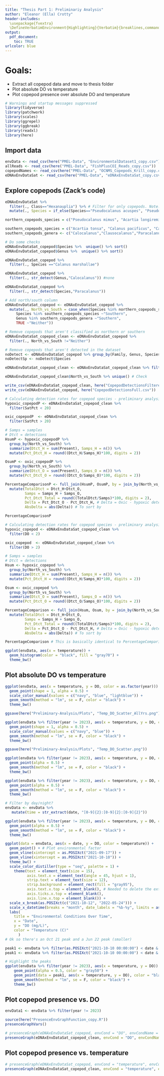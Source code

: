 ```yaml
---
title: "Thesis Part 1: Preliminariy Analysis"
author: "Eleanor (Ella) Crotty"
header-includes:
  \usepackage{fvextra}
  \DefineVerbatimEnvironment{Highlighting}{Verbatim}{breaklines,commandchars=\\\{\}}
output:
  pdf_document:
    toc: TRUE
urlcolor: blue
---
```


# Goals: 

- Extract all copepod data and move to thesis folder
- Plot absolute DO vs temperature
- Plot copepod presence over absolute DO and temperature

```r
# Warnings and startup messages suppressed
library(tidyverse)
library(patchwork)
library(scales)
library(ggrepel)
library(ggbreak)
library(readxl)
library(here)
```

## Import data
```r
envData <- read_csv(here("PMEL-Data", "EnvironmentalDataset1_copy.csv"))
allReads <- read_csv(here("PMEL-Data", "FishPlusCOI_Reads_copy.csv"))
copepodNames <- read_csv(here("PMEL-Data", "OCNMS_Copepods_Krill_copy.csv"))
eDNAxEnvDataSat <- read_csv(here("PMEL-Data", "eDNAxEnvDataSat_copy.csv"))
```


## Explore copepods (Zack's code)

```r
eDNAxEnvDataSat %>%
  filter(., Class=="Hexanauplia") %>% # Filter for only copepods. Note: JV is using an outdated classification here, but it's useful to us
  mutate(., Species = if_else(Species=="Pseudocalanus acuspes", "Pseudocalanus mimus", Species)) -> eDNAxEnvDataSat_copepod # P. mimus was misclassified as P. acuspes, but after doing a BLAST search we realised it was P. mimus

northern_copepods_species = c("Pseudocalanus mimus", "Acartia longiremis",  "Calanus marshallae") # yummy salmon food, cold water

southern_copepods_species = c("Acartia tonsa", "Calanus pacificus", "Calocalanus spp.", "Clausocalanus spp.", "Clausocalanus parapergens", "Clausocalanus pergens", "Corycaeus anglicus", "Ctenocalanus vanus", "Mesocalanus tenuicornis",  "Paracalanus spp.", "Paracalanus sp. C AC-2013") # warm water
southern_copepods_genera <- c("Calocalanus","Clausocalanus","Paracalanus")

# Do some checks
eDNAxEnvDataSat_copepod$Species %>%  unique() %>% sort()
eDNAxEnvDataSat_copepod$Genus %>%  unique() %>% sort() 

eDNAxEnvDataSat_copepod %>%
  filter(., Species =="Calanus marshallae")

eDNAxEnvDataSat_copepod %>%
  filter(., str_detect(Genus,"Calocalanus")) #none

eDNAxEnvDataSat_copepod %>%
  filter(., str_detect(Species,"Paracalanus"))

# Add north/south column
eDNAxEnvDataSat_copepod <- eDNAxEnvDataSat_copepod %>%
  mutate(., North_vs_South = case_when(Species %in% northern_copepods_species ~"Northern",
     Species %in% southern_copepods_species ~"Southern",
     Genus %in% southern_copepods_genera ~"Southern",
     TRUE ~"Neither")) 

# Remove copepods that aren't classified as northern or southern
eDNAxEnvDataSat_copepod_clean <- eDNAxEnvDataSat_copepod %>%
  filter(., North_vs_South !="Neither")

# Remove copepods that aren't detected in the dataset 
noDetect <- eDNAxEnvDataSat_copepod %>% group_by(Family, Genus, Species) %>% summarize(n = sum(Present)) %>% filter(n == 0)
noDetectSp <- noDetect$Species

eDNAxEnvDataSat_copepod_clean <- eDNAxEnvDataSat_copepod_clean %>% filter(! Species %in% noDetectSp)

eDNAxEnvDataSat_copepod_clean$North_vs_South %>% unique() # Check

write_csv(eDNAxEnvDataSat_copepod_clean, here("CopepodDetectionsFiltered.csv"))
write_csv(eDNAxEnvDataSat_copepod, here("CopepodDetectionsFull.csv"))
```


```r
# Calculating detection rates for copepod species - preliminary analysis based on oxygen saturation
hypoxic_copepodP <- eDNAxEnvDataSat_copepod_clean %>%
  filter(SatPct < 20)

oxic_copepodP  <- eDNAxEnvDataSat_copepod_clean %>%
  filter(SatPct > 20)

# Samps = samples
# Dtct = detections
HsumP <- hypoxic_copepodP %>%
  group_by(North_vs_South) %>%
  summarize(Dtct_H = sum(Present), Samps_H = n()) %>%
  mutate(Pct_Dtct_H = round((Dtct_H/Samps_H)*100, digits = 2))

OsumP <- oxic_copepodP %>%
  group_by(North_vs_South) %>%
  summarize(Dtct_O = sum(Present), Samps_O = n()) %>%
  mutate(Pct_Dtct_O = round((Dtct_O/Samps_O)*100, digits = 2))

PercentageComparisonP <- full_join(HsumP, OsumP, by = join_by(North_vs_South)) %>%
  mutate(TotalDtct = Dtct_H+Dtct_O,
         Samps = Samps_H + Samps_O,
         Pct_Dtct_Total = round((TotalDtct/Samps)*100, digits = 2),
         Delta = Pct_Dtct_O - Pct_Dtct_H, # Delta = Oxic - hypoxic detection percentages
         AbsDelta = abs(Delta)) # To sort by

PercentageComparisonP
```

```r
# Calculating detection rates for copepod species - preliminary analysis based on absolute DO
hypoxic_copepod <- eDNAxEnvDataSat_copepod_clean %>%
  filter(DO < 2)

oxic_copepod  <- eDNAxEnvDataSat_copepod_clean %>%
  filter(DO > 2)

# Samps = samples
# Dtct = detections
Hsum <- hypoxic_copepod %>%
  group_by(North_vs_South) %>%
  summarize(Dtct_H = sum(Present), Samps_H = n()) %>%
  mutate(Pct_Dtct_H = round((Dtct_H/Samps_H)*100, digits = 2))

Osum <- oxic_copepod %>%
  group_by(North_vs_South) %>%
  summarize(Dtct_O = sum(Present), Samps_O = n()) %>%
  mutate(Pct_Dtct_O = round((Dtct_O/Samps_O)*100, digits = 2))

PercentageComparison <- full_join(Hsum, Osum, by = join_by(North_vs_South)) %>%
  mutate(TotalDtct = Dtct_H+Dtct_O,
         Samps = Samps_H + Samps_O,
         Pct_Dtct_Total = round((TotalDtct/Samps)*100, digits = 2),
         Delta = Pct_Dtct_O - Pct_Dtct_H, # Delta = Oxic - hypoxic detection percentages
         AbsDelta = abs(Delta)) # To sort by

PercentageComparison # This is basically identical to PercentageComparisonP, but the thresholds of 2 and 20 hit approximately the same data points. The temperature is relatively constant throughout this dataset, and the density is pretty constant since it's at constant depth, so it isn't particularly weird that they're so highly correlated.

ggplot(envData, aes(x = temperature)) +
  geom_histogram(color = "black", fill = "gray70") +
  theme_bw()
```

## Plot absolute DO vs temperature
```r
ggplot(envData, aes(x = temperature, y = DO, color = as.factor(year))) + 
  geom_point(shape = 1, alpha = 0.5) +
  scale_color_manual(values = c("navy", "blue", "lightblue")) +
  geom_smooth(method = "lm", se = F, color = "black") +
  theme_bw()

ggsave(here("Preliminary-Analysis/Plots", "Temp_DO_Scatter_AllYrs.png"))

ggplot(envData %>% filter(year != 2023), aes(x = temperature, y = DO, color = as.factor(year))) + 
  geom_point(shape = 1, alpha = 0.5) +
  scale_color_manual(values = c("navy", "blue")) +
  geom_smooth(method = "lm", se = F, color = "black") +
  theme_bw()

ggsave(here("Preliminary-Analysis/Plots", "Temp_DO_Scatter.png"))

ggplot(envData %>% filter(year != 2023), aes(x = temperature, y = DO, color = as.factor(month(date)))) + 
  geom_point(alpha = 0.5) +
  geom_smooth(method = "lm", se = F, color = "black") +
  theme_bw()

ggplot(envData %>% filter(year != 2023), aes(x = temperature, y = DO, color = date)) + 
  geom_point(alpha = 0.5) +
  geom_smooth(method = "lm", se = F, color = "black") +
  theme_bw()

# Filter by day/night?
envData <- envData %>%
   mutate(time = str_extract(date, "[0-9]{2}:[0-9]{2}:[0-9]{2}"))

ggplot(envData %>% filter(year != 2023), aes(x = temperature, y = DO, color = hour(date))) + 
  geom_point(alpha = 0.5) +
  geom_smooth(method = "lm", se = F, color = "black") +
  theme_bw()
```

```r
ggplot(data = envData, aes(x = date, y = DO, color = temperature)) +
  geom_point() + # Plot environmental factor
  geom_vline(xintercept = as.POSIXct("2021-09-17")) +
  geom_vline(xintercept = as.POSIXct("2021-10-10")) +
  theme_bw() +
  scale_color_distiller(type = "seq", palette = 1) +
    theme(text = element_text(size = 15), 
          axis.text.x = element_text(angle = 45, hjust = 1), 
          strip.text = element_text(size = 12), 
          strip.background = element_rect(fill = "gray95"),
          axis.text.x.top = element_blank(), # Needed to delete the extra axis created by ggbreak
          axis.ticks.x.top = element_blank(),
          axis.line.x.top = element_blank()) +
  scale_x_break(as.POSIXct(c("2021-10-12", "2022-05-24"))) +
  scale_x_datetime(breaks = "month", date_labels = "%b-%y", limits = as.POSIXct(c("2021-06-08", "2022-09-21"))) + # For whatever reason it was extending into 2023. Not figuring out the root cause today.
  labs(
    title = "Environmental Conditions Over Time", 
    x = "Date", 
    y = "DO (mg/L)",
    color = "Temperature (C)"
      )
# Ok so there's an Oct 21 peak and a Jun 22 peak (smaller)

peak1 <- envData %>% filter(as.POSIXct("2021-10-10 00:00:00") < date & date > as.POSIXct("2021-09-17 00:00:00"))
peak1 <- envData %>% filter(as.POSIXct("2021-10-10 00:00:00") < date & date > as.POSIXct("2021-09-17 00:00:00"))

# Highlight the peaks
ggplot(envData %>% filter(year != 2023), aes(x = temperature, y = DO)) + 
    geom_point(alpha = 0.5, color = "gray50") +
    geom_point(data = peak1, aes(x = temperature, y = DO), color = "black") +
    geom_smooth(method = "lm", se = F, color = "black") +
    theme_bw()
```


## Plot copepod presence vs. DO
```r
envData1 <- envData %>% filter(year != 2023)
```

```r
source(here("PresenceEnvGraphFunction_copy.R"))
presenceGraphVars()
```

```r
# presenceGraph(eDNAxEnvDataSat_copepod, envCond = "DO", envCondName = "Oxygen", thresholdLvl = 2, hypoxicdots = F, heightpx = 1500, widthpx = 3000, ylab = "Dissolved Oxygen (mg/L)", filepath = here("Preliminary-Analysis/Plots"))
presenceGraph(eDNAxEnvDataSat_copepod_clean, envCond = "DO", envCondName = "Oxygen", thresholdLvl = 2, hypoxicdots = F, heightpx = 1500, widthpx = 3000, ylab = "Dissolved Oxygen (mg/L)", filepath = here("Preliminary-Analysis/CleanPlots"))
```


## Plot copepod presence vs. temperature

```r
# presenceGraph(eDNAxEnvDataSat_copepod, envCond = "temperature", envCondName = "Temperature", threshold = F, hypoxicdots = F, heightpx = 1500, widthpx = 3000, ylab = "Temperature (C)", labelLoc = NA, filepath = here("Preliminary-Analysis/Plots"))
presenceGraph(eDNAxEnvDataSat_copepod_clean, envCond = "temperature", envCondName = "Temperature", threshold = F, hypoxicdots = F, heightpx = 1500, widthpx = 3000, ylab = "Temperature (C)", labelLoc = NA, filepath = here("Preliminary-Analysis/CleanPlots"))
```

